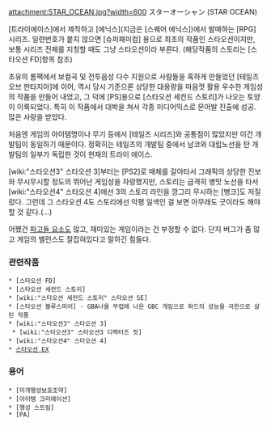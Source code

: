attachment:STAR_OCEAN.jpg?width=600
スターオーシャン (STAR OCEAN)

[트라이에이스]에서 제작하고 [에닉스](지금은 [스퀘어 에닉스])에서 발매하는 [RPG] 시리즈. 일련번호가 붙지 않으면 [슈퍼패미컴] 용으로 최초의 작품인 스타오션이지만, 보통 시리즈 전체를 지칭할 때도 그냥 스타오션이라 부른다. (해당작품의 스토리는 [스타오션 FD]항목 참조)

초유의 롬팩에서 보컬곡 및 전투음성 다수 지원으로 사람들을 혹하게 만들었던 [테일즈 오브 판타지아]에 이어, 역시 당시 기준으론 상당한 대용량을 마음껏 활용 우수한 게임성의 작품을 만들어 내었고, 그 덕에 [PS]용으로 [스타오션 세컨드 스토리]가 나오는 토양이 이룩되었다. 특히 이 작품에서 대박을 쳐서 각종 미디어믹스로 문어발 진출에 성공. 많은 사랑을 받았다.

처음엔 게임의 아이템명이나 무기 등에서 [테일즈 시리즈]와 공통점이 많았지만 이건 개발팀이 동일하기 때문이다. 정확히는 테일즈의 개발팀 중에서 남코와 대립노선을 탄 개발팀의 일부가 독립한 것이 현재의 트라이 에이스.

[wiki:"스타오션3" 스타오션 3]부터는 [PS2]로 매체를 갈아타서 그래픽의 상당한 진보와 무시무시할 정도의 뛰어난 게임성을 자랑했지만, 스토리는 급격히 병맛 노선을 타서 [wiki:"스타오션4" 스타오션 4]에선 3의 스토리 라인을 깡그리 무시하는 [병크]도 저질렀다. 그런데 그 스타오션 4도 스토리에선 악평 일색인 걸 보면 아무래도 굿이라도 해야할 것 같다.(...)

어쨌건 [[파고들기|파고들 요소]]도 많고, 재미있는 게임이라는 건 부정할 수 없다.
단지 버그가 좀 많고 게임의 밸런스도 잘잡혀있다고 말하긴 힘들다.

=== 관련작품 ===
 * [스타오션 FD]
 * [스타오션 세컨드 스토리]
 * [wiki:"스타오션 세컨드 스토리" 스타오션 SE]
 * [스타오션 블루스피어] - GBA나올 무렵에 나온 GBC 게임으로 하드의 성능을 극한으로 살린 작품
 * [wiki:"스타오션3" 스타오션 3]
  * [wiki:"스타오션3" 스타오션3 디렉터즈 컷]
 * [wiki:"스타오션4" 스타오션 4]
 * [[스타오션 EX]]

=== 용어 ===
 * [미개행성보호조약]
 * [아이템 크리에이션]
 * [행성 스트림]
 * [PA]
